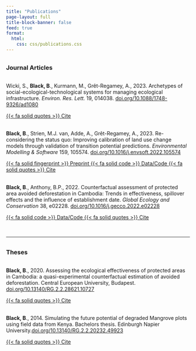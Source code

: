 ```yaml
---
title: "Publications"
page-layout: full
title-block-banner: false
feed: true
format: 
  html: 
    css: css/publications.css
---
```


<br><h3 style="margin:0!important;padding:0!important;text-decoration:none;">Journal Articles</h3>

\
Wicki, S., **Black, B**., Kurmann, M., Grêt-Regamey, A., 2023. Archetypes of social-ecological-technological systems for managing ecological infrastructure. *Environ. Res. Lett.* 19, 014038. [doi.org/10.1088/1748-9326/ad1080](https://doi.org/10.1088/1748-9326/ad1080)

<a href=media/Archetypes.bib class="btn btn-outline-dark btn-sm" aria-pressed="true" role="button" download=Archetypes.bib> {{< fa solid quotes >}} Cite </a>
<br>

**\
Black, B**., Strien, M.J. van, Adde, A., Grêt-Regamey, A., 2023. Re-considering the status quo: Improving calibration of land use change models through validation of transition potential predictions. *Environmental Modelling & Software* 159, 105574. [doi.org/10.1016/j.envsoft.2022.105574](https://doi.org/10.1016/j.envsoft.2022.105574)

<a href="https://dx.doi.org/10.2139/ssrn.4219023" class="btn btn-outline-dark btn-sm" aria-pressed="true" role="button"> {{< fa solid fingerprint >}} Preprint </a> <a href="https://zenodo.org/record/6912914#.Y7V4mZDYo2w" class="btn btn-outline-dark btn-sm" aria-pressed="true" role="button"> {{< fa solid code >}} Data/Code </a> <a href=media/ICoLCM.bib class="btn btn-outline-dark btn-sm" aria-pressed="true" role="button" download=ICoLCM.bib> {{< fa solid quotes >}} Cite </a>
<br>

**\
Black, B**., Anthony, B.P., 2022. Counterfactual assessment of protected area avoided deforestation in Cambodia: Trends in effectiveness, spillover effects and the influence of establishment date. *Global Ecology and Conservation* 38, e02228. [doi.org/10.1016/j.gecco.2022.e02228](https://doi.org/10.1016/j.gecco.2022.e02228)

<a href="https://zenodo.org/record/6554206#.Y7V79ZDYo2w" class="btn btn-outline-dark btn-sm" aria-pressed="true" role="button"> {{< fa solid code >}} Data/Code </a> <a href=media/Cam_PA_effect.bib class="btn btn-outline-dark btn-sm" aria-pressed="true" role="button" download= Cam_PA_effect.bib> {{< fa solid quotes >}} Cite </a>

<br>

------------------------------------------------------------------------

<br><h3 style="margin:0!important;padding:0!important;text-decoration:none;">Theses</h3>

**\
Black, B**., 2020. Assessing the ecological effectiveness of protected areas in Cambodia: a quasi-experimental counterfactual estimation of avoided deforestation. Central European University, Budapest. [doi.org/10.13140/RG.2.2.28621.10727](http://dx.doi.org/10.13140/RG.2.2.28621.10727)

<a href=media/MSc_thesis.bib class="btn btn-outline-dark btn-sm" aria-pressed="true" role="button" download= MSc_thesis.bib.bib> {{< fa solid quotes >}} Cite </a>
<br>

**\
Black, B**., 2014. Simulating the future potential of degraded Mangrove plots using field data from Kenya. Bachelors thesis. Edinburgh Napier University.[doi.org/10.13140/RG.2.2.20232.49923](https://doi.org/10.13140/RG.2.2.20232.49923)

<a href=media/BSc_thesis.bib class="btn btn-outline-dark btn-sm" aria-pressed="true" role="button" download= BSc_thesis.bib.bib> {{< fa solid quotes >}} Cite </a>


